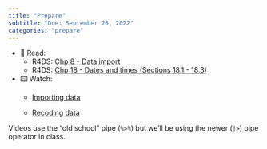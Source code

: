 ```yaml
---
title: "Prepare"
subtitle: "Due: September 26, 2022"
categories: "prepare"
---
```


-   📖 Read:
    -   R4DS: [Chp 8 - Data import](https://r4ds.hadley.nz/data-import.html)
    -   R4DS: [Chp 18 - Dates and times (Sections 18.1 - 18.3)](https://r4ds.hadley.nz/datetimes.html)
-   ⌨️ Watch:
    -   [Importing data](https://youtu.be/tIMaRYiuEFA)

    -   [Recoding data](https://youtu.be/O8qxV3N4D5Q)

::: callout-note
Videos use the "old school" pipe (`%>%`) but we'll be using the newer (`|>`) pipe operator in class.
:::

